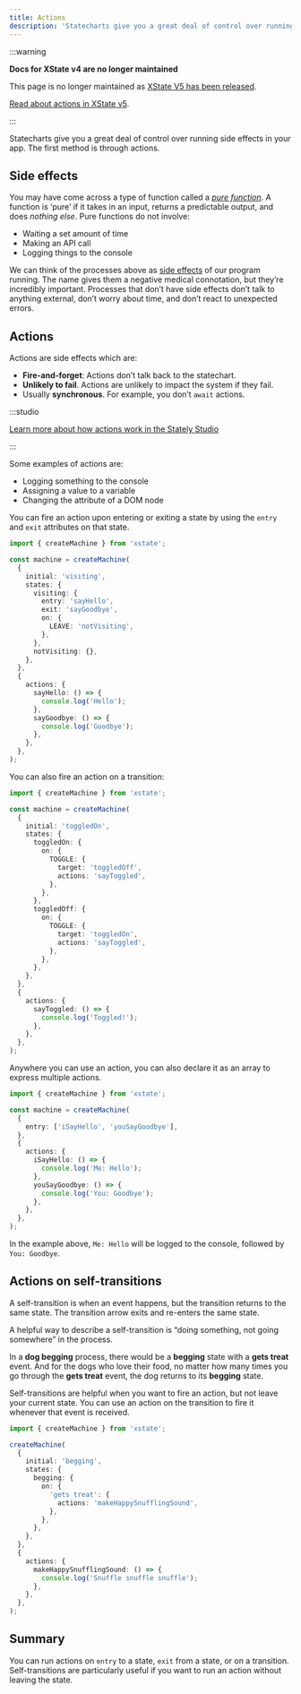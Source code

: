```yaml
---
title: Actions
description: 'Statecharts give you a great deal of control over running side effects in your app. The first method is through actions.'
---
```


:::warning

**Docs for XState v4 are no longer maintained** 

This page is no longer maintained as [XState V5 has been released](/blog/2023-12-01-xstate-v5).

[Read about actions in XState v5](/docs/actions).

:::

Statecharts give you a great deal of control over running side effects in your app. The first method is through actions.

## Side effects

You may have come across a type of function called a _[pure function](https://en.wikipedia.org/wiki/Pure_function)_. A function is ‘pure’ if it takes in an input, returns a predictable output, and does _nothing else_. Pure functions do not involve:

- Waiting a set amount of time
- Making an API call
- Logging things to the console

We can think of the processes above as [side effects](<https://en.wikipedia.org/wiki/Side_effect_(computer_science)>) of our program running. The name gives them a negative medical connotation, but they’re incredibly important. Processes that don’t have side effects don’t talk to anything external, don’t worry about time, and don’t react to unexpected errors.

## Actions

Actions are side effects which are:

- **Fire-and-forget**: Actions don’t talk back to the statechart.
- **Unlikely to fail**. Actions are unlikely to impact the system if they fail.
- Usually **synchronous**. For example, you don’t `await` actions.

:::studio

[Learn more about how actions work in the Stately Studio](/actions-and-actors/entry-and-exit-actions.mdx)

:::

Some examples of actions are:

- Logging something to the console
- Assigning a value to a variable
- Changing the attribute of a DOM node

You can fire an action upon entering or exiting a state by using the `entry` and `exit` attributes on that state.

```ts
import { createMachine } from 'xstate';

const machine = createMachine(
  {
    initial: 'visiting',
    states: {
      visiting: {
        entry: 'sayHello',
        exit: 'sayGoodbye',
        on: {
          LEAVE: 'notVisiting',
        },
      },
      notVisiting: {},
    },
  },
  {
    actions: {
      sayHello: () => {
        console.log('Hello');
      },
      sayGoodbye: () => {
        console.log('Goodbye');
      },
    },
  },
);
```

You can also fire an action on a transition:

```ts
import { createMachine } from 'xstate';

const machine = createMachine(
  {
    initial: 'toggledOn',
    states: {
      toggledOn: {
        on: {
          TOGGLE: {
            target: 'toggledOff',
            actions: 'sayToggled',
          },
        },
      },
      toggledOff: {
        on: {
          TOGGLE: {
            target: 'toggledOn',
            actions: 'sayToggled',
          },
        },
      },
    },
  },
  {
    actions: {
      sayToggled: () => {
        console.log('Toggled!');
      },
    },
  },
);
```

Anywhere you can use an action, you can also declare it as an array to express multiple actions.

```ts
import { createMachine } from 'xstate';

const machine = createMachine(
  {
    entry: ['iSayHello', 'youSayGoodbye'],
  },
  {
    actions: {
      iSayHello: () => {
        console.log('Me: Hello');
      },
      youSayGoodbye: () => {
        console.log('You: Goodbye');
      },
    },
  },
);
```

In the example above, `Me: Hello` will be logged to the console, followed by `You: Goodbye`.

## Actions on self-transitions

<!-- deps: ['actions', 'transitions-and-events'] -->

A self-transition is when an event happens, but the transition returns to the same state. The transition arrow exits and re-enters the same state.

A helpful way to describe a self-transition is “doing something, not going somewhere” in the process.

In a **dog begging** process, there would be a **begging** state with a **gets treat** event. And for the dogs who love their food, no matter how many times you go through the **gets treat** event, the dog returns to its **begging** state.

<p>
  <ThemedImage
    alt="Dog begging machine with one begging state and a ‘gets treat’ transition which leaves and returns to the same state."
    sources={{
      light:
        'https://stately.ai/registry/machines/933419cb-dd94-453c-a2b1-de2290c0a5a5.light.png',
      dark: 'https://stately.ai/registry/machines/933419cb-dd94-453c-a2b1-de2290c0a5a5.dark.png',
    }}
  />
</p>

Self-transitions are helpful when you want to fire an action, but not leave your current state. You can use an action on the transition to fire it whenever that event is received.

```ts
import { createMachine } from 'xstate';

createMachine(
  {
    initial: 'begging',
    states: {
      begging: {
        on: {
          'gets treat': {
            actions: 'makeHappySnufflingSound',
          },
        },
      },
    },
  },
  {
    actions: {
      makeHappySnufflingSound: () => {
        console.log('Snuffle snuffle snuffle');
      },
    },
  },
);
```

## Summary

You can run actions on `entry` to a state, `exit` from a state, or on a transition. Self-transitions are particularly useful if you want to run an action without leaving the state.
